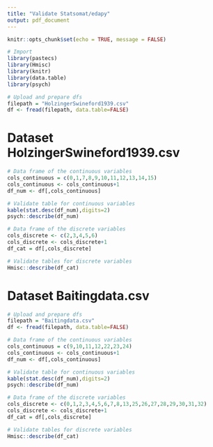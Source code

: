 ```yaml
---
title: "Validate Statsomat/edapy"
output: pdf_document
---
```


```r
knitr::opts_chunk$set(echo = TRUE, message = FALSE)
```

```r
# Import
library(pastecs)
library(Hmisc)
library(knitr)
library(data.table)
library(psych)

# Upload and prepare dfs
filepath = "HolzingerSwineford1939.csv"
df <- fread(filepath, data.table=FALSE)
```

# Dataset HolzingerSwineford1939.csv

```r
# Data frame of the continuous variables
cols_continuous = c(0,1,7,8,9,10,11,12,13,14,15)
cols_continuous <- cols_continuous+1
df_num <- df[,cols_continuous]

# Validate table for continuous variables
kable(stat.desc(df_num),digits=2)
psych::describe(df_num)
```


```r
# Data frame of the discrete variables
cols_discrete <- c(2,3,4,5,6)
cols_discrete <- cols_discrete+1
df_cat = df[,cols_discrete]

# Validate tables for discrete variables 
Hmisc::describe(df_cat)
```

# Dataset Baitingdata.csv

```r
# Upload and prepare dfs
filepath = "Baitingdata.csv"
df <- fread(filepath, data.table=FALSE)
```

```r
# Data frame of the continuous variables
cols_continuous = c(9,10,11,12,22,23,24)
cols_continuous <- cols_continuous+1
df_num <- df[,cols_continuous]

# Validate table for continuous variables
kable(stat.desc(df_num),digits=2)
psych::describe(df_num)
```


```r
# Data frame of the discrete variables
cols_discrete <- c(0,1,2,3,4,5,6,7,8,13,25,26,27,28,29,30,31,32)
cols_discrete <- cols_discrete+1
df_cat = df[,cols_discrete]

# Validate tables for discrete variables 
Hmisc::describe(df_cat)
```



